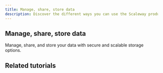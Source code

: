 ```yaml
---
title: Manage, share, store data
description: Discover the different ways you can use the Scaleway products to develop your projects.
---
```


## Manage, share, store data
Manage, share, and store your data with secure and scalable storage options.

<Grid>
    <SummaryCard
        title="Placeholder"
        icon="rocket"
        description="Placeholder"
        label="Read more"
        url="/use-cases/"
    />
    <SummaryCard
        title="Placeholder"
        icon="rocket"
        description="Placeholder"
        label="Read more"
        url="/use-cases/"
    />
</Grid>

## Related tutorials